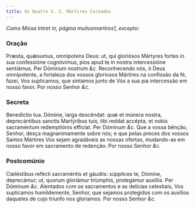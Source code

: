 ```yaml
---
title: Os Quatro S. S. Mártires Coroados
---
```


<em>Como Missa Intret in, página muitosmartires1, excepto:</em>

### Oração

<div class="grid grid-cols-2 gap-5">
  <span class="text-justify">
    Præsta, quǽsumus, omnípotens Deus: ut, qui gloriósos Mártyres fortes in sua
    confessióne cognóvimus, pios apud te in nostra intercessióne sentiámus. Per
    Dóminum nostrum <em>&c.</em>
  </span>
  <span class="text-justify">
    Reconhecendo nós, ó Deus omnipotente, a fortaleza dos vossos gloriosos
    Mártires na confissão da fé, fazei, Vos suplicamos, que sintamos junto de
    Vós a sua pia intercessão em nosso favor. Por nosso Senhor <em>&c.</em>
  </span>
</div>

### Secreta

<div class="grid grid-cols-2 gap-5">
  <span class="text-justify">
    Benedíctio tua. Dómine, larga descéndat: quæ et múnera nostra, deprecántibus
    sanctis Martýribus tuis, tibi reddat accépta, et nobis sacraméntum
    redemptiónis effíciat. Per Dóminum <em>&c.</em>
  </span>
  <span class="text-justify">
    Que a vossa bênção, Senhor, desça magnanimamente sobre nós; e que pelas
    preces dos vossos Santos Mártires Vos sejam agradáveis as nossas ofertas,
    mudando-as em nosso favor em sacramento de redenção. Por nosso Senhor
    <em>&c.</em>
  </span>
</div>

### Postcomúnio

<div class="grid grid-cols-2 gap-5">
  <span class="text-justify">
    Cœléstibus refécti sacraméntis et gáudiis: súpplices te, Dómine, deprecámur;
    ut, quorum gloriámur triúmphis, protegámur auxíliis. Per Dóminum
    <em>&c.</em>
  </span>
  <span class="text-justify">
    Alentados com os sacramentos e as delícias celestiais, Vos suplicamos
    humildemente, Senhor, que sejamos protegidos com os auxílios daqueles de
    cujo triunfo nos gloriamos. Por nosso Senhor <em>&c.</em>
  </span>
</div>
